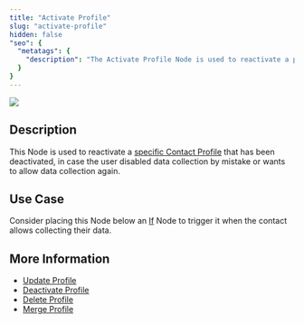 ```yaml
---
title: "Activate Profile"
slug: "activate-profile"
hidden: false
"seo": {
  "metatags": {
    "description": "The Activate Profile Node is used to reactivate a profile that has been deactivated, in case the user disabled data collection by mistake or wants to allow data collection again."
  }
}
---
```


<Frame>
  <img class="image-center" src="/_assets/ai/develop/node-reference/analytics/activate-profile.png" style={{ width: 'auto' }} />
</Frame>

## Description

This Node is used to reactivate a [specific Contact Profile](/ai/agents/analyze/contact-profiles#working-with-contact-profiles) that has been deactivated, in case the user disabled data collection by mistake or wants to allow data collection again.

## Use Case

Consider placing this Node below an [If](/ai/agents/develop/node-reference/logic/if) Node to trigger it when the contact allows collecting their data.

## More Information

- [Update Profile](/ai/agents/develop/node-reference/analytics/update-profile)
- [Deactivate Profile](/ai/agents/develop/node-reference/analytics/deactivate-profile)
- [Delete Profile](/ai/agents/develop/node-reference/analytics/delete-profile)
- [Merge Profile](/ai/agents/develop/node-reference/analytics/merge-profile)